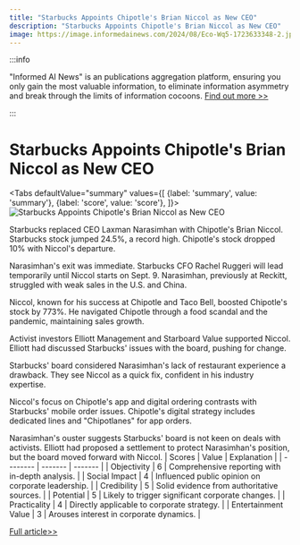 ```yaml
---
title: "Starbucks Appoints Chipotle's Brian Niccol as New CEO"
description: "Starbucks Appoints Chipotle's Brian Niccol as New CEO"
image: https://image.informedainews.com/2024/08/Eco-Wq5-1723633348-2.jpg
---
```



:::info

"Informed AI News" is an publications aggregation platform, ensuring you only gain the most valuable information, to eliminate information asymmetry and break through the limits of information cocoons.  [Find out more >>](/)

:::

# Starbucks Appoints Chipotle's Brian Niccol as New CEO


<Tabs
	defaultValue="summary"
	values={[
	{label: 'summary', value: 'summary'},
	{label: 'score', value: 'score'},
]}>
<TabItem value="summary">
<img
  src="https://image.informedainews.com/2024/08/Eco-Wq5-1723633348-2.jpg"
  alt="Starbucks Appoints Chipotle's Brian Niccol as New CEO"
/>



Starbucks replaced CEO Laxman Narasimhan with Chipotle's Brian Niccol. Starbucks stock jumped 24.5%, a record high. Chipotle's stock dropped 10% with Niccol's departure.

Narasimhan's exit was immediate. Starbucks CFO Rachel Ruggeri will lead temporarily until Niccol starts on Sept. 9. Narasimhan, previously at Reckitt, struggled with weak sales in the U.S. and China.

Niccol, known for his success at Chipotle and Taco Bell, boosted Chipotle's stock by 773%. He navigated Chipotle through a food scandal and the pandemic, maintaining sales growth.

Activist investors Elliott Management and Starboard Value supported Niccol. Elliott had discussed Starbucks' issues with the board, pushing for change.

Starbucks' board considered Narasimhan's lack of restaurant experience a drawback. They see Niccol as a quick fix, confident in his industry expertise.

Niccol's focus on Chipotle's app and digital ordering contrasts with Starbucks' mobile order issues. Chipotle's digital strategy includes dedicated lines and "Chipotlanes" for app orders.

Narasimhan's ouster suggests Starbucks' board is not keen on deals with activists. Elliott had proposed a settlement to protect Narasimhan's position, but the board moved forward with Niccol.
</TabItem>
<TabItem value="score">
	| Scores     | Value   | Explanation |
	| -------- | ------- | ------- |
	| Objectivity  | 6    | Comprehensive reporting with in-depth analysis.    |
	| Social Impact | 4     | Influenced public opinion on corporate leadership.    |
	| Credibility    | 5    | Solid evidence from authoritative sources.    |
	| Potential    | 5    | Likely to trigger significant corporate changes.    |
	| Practicality    | 4    | Directly applicable to corporate strategy.    |
	| Entertainment Value    | 3    | Arouses interest in corporate dynamics.    |
</TabItem>
</Tabs>

[Full article>>](https://www.cnbc.com/2024/08/13/starbucks-replaces-ceo-laxman-narasimhan-with-chipotle-ceo-brian-niccol.html)
